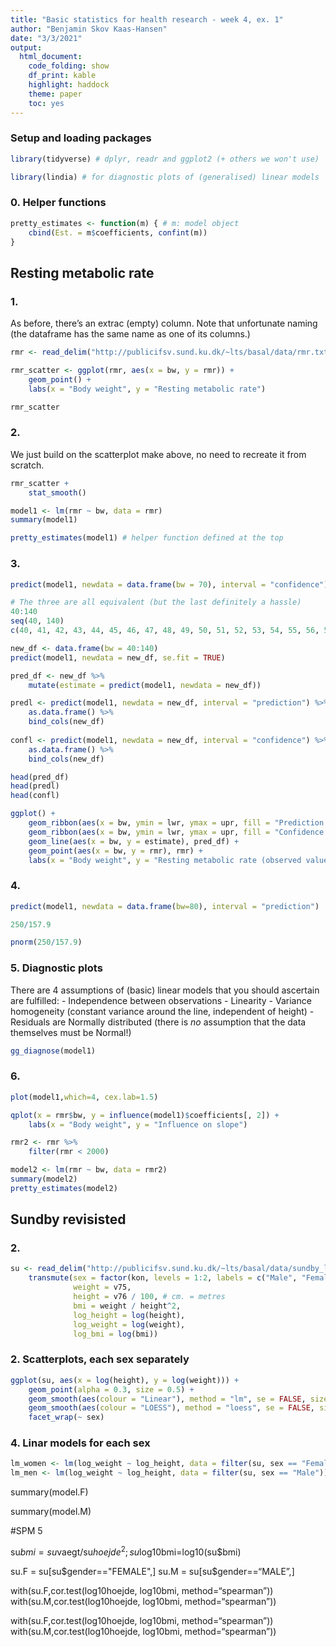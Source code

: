 ```yaml
---
title: "Basic statistics for health research - week 4, ex. 1"
author: "Benjamin Skov Kaas-Hansen"
date: "3/3/2021"
output: 
  html_document: 
    code_folding: show
    df_print: kable
    highlight: haddock
    theme: paper
    toc: yes
---
```


### Setup and loading packages

```r
library(tidyverse) # dplyr, readr and ggplot2 (+ others we won't use)

library(lindia) # for diagnostic plots of (generalised) linear models
```

### 0. Helper functions

```r
pretty_estimates <- function(m) { # m: model object
	cbind(Est. = m$coefficients, confint(m))
}
```

## Resting metabolic rate

### 1. 

As before, there's an extrac (empty) column. Note that unfortunate naming (the dataframe has the same name as one of its columns.)
```r
rmr <- read_delim("http://publicifsv.sund.ku.dk/~lts/basal/data/rmr.txt", delim = " ")

rmr_scatter <- ggplot(rmr, aes(x = bw, y = rmr)) +
	geom_point() +
	labs(x = "Body weight", y = "Resting metabolic rate")

rmr_scatter
```

### 2. 
We just build on the scatterplot make above, no need to recreate it from scratch.
```r
rmr_scatter +
	stat_smooth()
```

```r
model1 <- lm(rmr ~ bw, data = rmr)
summary(model1)

pretty_estimates(model1) # helper function defined at the top
```

### 3. 
```r
predict(model1, newdata = data.frame(bw = 70), interval = "confidence")

# The three are all equivalent (but the last definitely a hassle)
40:140
seq(40, 140)
c(40, 41, 42, 43, 44, 45, 46, 47, 48, 49, 50, 51, 52, 53, 54, 55, 56, 57, 58, 59, 60, 61, 62, 63, 64, 65, 66, 67, 68, 69, 70, 71, 72, 73, 74, 75, 76, 77, 78, 79, 80, 81, 82, 83, 84, 85, 86, 87, 88, 89, 90, 91, 92, 93, 94, 95, 96, 97, 98, 99, 100, 101, 102, 103, 104, 105, 106, 107, 108, 109, 110, 111, 112, 113, 114, 115, 116, 117, 118, 119, 120, 121, 122, 123, 124, 125, 126, 127, 128, 129, 130, 131, 132, 133, 134, 135, 136, 137, 138, 139, 140)

new_df <- data.frame(bw = 40:140)
predict(model1, newdata = new_df, se.fit = TRUE)

pred_df <- new_df %>% 
	mutate(estimate = predict(model1, newdata = new_df))

predl <- predict(model1, newdata = new_df, interval = "prediction") %>% 
	as.data.frame() %>% 
	bind_cols(new_df)
	
confl <- predict(model1, newdata = new_df, interval = "confidence") %>% 
	as.data.frame() %>% 
	bind_cols(new_df)

head(pred_df)
head(predl)
head(confl)

ggplot() +
	geom_ribbon(aes(x = bw, ymin = lwr, ymax = upr, fill = "Prediction interval"), predl, alpha = 0.5) +
	geom_ribbon(aes(x = bw, ymin = lwr, ymax = upr, fill = "Confidence interval"), confl, alpha = 0.5) +
	geom_line(aes(x = bw, y = estimate), pred_df) +
	geom_point(aes(x = bw, y = rmr), rmr) +
	labs(x = "Body weight", y = "Resting metabolic rate (observed values as points)")
```

### 4. 
```r
predict(model1, newdata = data.frame(bw=80), interval = "prediction")

250/157.9

pnorm(250/157.9)
```

### 5. Diagnostic plots
There are 4 assumptions of (basic) linear models that you should ascertain are fulfilled:
- Independence between observations
- Linearity
- Variance homogeneity (constant variance around the line, independent of height)
- Residuals are Normally distributed (there is *no* assumption that the data themselves must be Normal!)

```r
gg_diagnose(model1)
```

### 6. 
```r
plot(model1,which=4, cex.lab=1.5)

qplot(x = rmr$bw, y = influence(model1)$coefficients[, 2]) +
	labs(x = "Body weight", y = "Influence on slope")
```

```r
rmr2 <- rmr %>% 
	filter(rmr < 2000)

model2 <- lm(rmr ~ bw, data = rmr2)
summary(model2)
pretty_estimates(model2)
```

## Sundby revisisted

### 2.
```r
su <- read_delim("http://publicifsv.sund.ku.dk/~lts/basal/data/sundby_lille.txt", delim = " ", na = ".") %>% 
	transmute(sex = factor(kon, levels = 1:2, labels = c("Male", "Female")),
			  weight = v75,
			  height = v76 / 100, # cm. = metres
			  bmi = weight / height^2,
			  log_height = log(height),
			  log_weight = log(weight),
			  log_bmi = log(bmi))
```

### 2. Scatterplots, each sex separately
```r
ggplot(su, aes(x = log(height), y = log(weight))) +
	geom_point(alpha = 0.3, size = 0.5) +
	geom_smooth(aes(colour = "Linear"), method = "lm", se = FALSE, size = 0.5) +
	geom_smooth(aes(colour = "LOESS"), method = "loess", se = FALSE, size = 0.5) +
	facet_wrap(~ sex)
```

### 4. Linar models for each sex
```r
lm_women <- lm(log_weight ~ log_height, data = filter(su, sex == "Female"))
lm_men <- lm(log_weight ~ log_height, data = filter(su, sex == "Male"))
```


summary(model.F)

summary(model.M)

#SPM 5

su$bmi=su$vaegt/su$hoejde^2;
su$log10bmi=log10(su$bmi)

su.F = su[su$gender=="FEMALE",]
su.M = su[su$gender=="MALE",]

with(su.F,cor.test(log10hoejde, log10bmi, method="spearman"))
with(su.M,cor.test(log10hoejde, log10bmi, method="spearman"))

with(su.F,cor.test(log10hoejde, log10bmi, method="spearman"))
with(su.M,cor.test(log10hoejde, log10bmi, method="spearman"))



